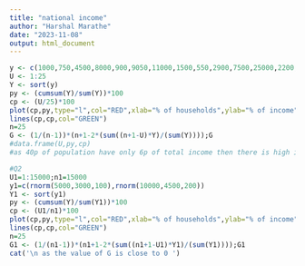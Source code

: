 ```yaml
---
title: "national income"
author: "Harshal Marathe"
date: "2023-11-08"
output: html_document
---
```

```r
y <- c(1000,750,4500,8000,900,9050,11000,1500,550,2900,7500,25000,2200,1200,3900,4500,27000,1100,500,10000,12000,900,750,2100,1050)
U <- 1:25
Y <- sort(y)
py <- (cumsum(Y)/sum(Y))*100
cp <- (U/25)*100
plot(cp,py,type="l",col="RED",xlab="% of households",ylab="% of income",main = "Lorenz Curve")
lines(cp,cp,col="GREEN")
n=25
G <- (1/(n-1))*(n+1-2*(sum((n+1-U)*Y)/(sum(Y))));G
#data.frame(U,py,cp)
#as 40p of population have only 6p of total income then there is high inequality  
```
```r
#Q2
U1=1:15000;n1=15000
y1=c(rnorm(5000,3000,100),rnorm(10000,4500,200))
Y1 <- sort(y1)
py <- (cumsum(Y)/sum(Y1))*100
cp <- (U1/n1)*100
plot(cp,py,type="l",col="RED",xlab="% of households",ylab="% of income",main = "Lorenz Curve")
lines(cp,cp,col="GREEN")
n=25
G1 <- (1/(n1-1))*(n1+1-2*(sum((n1+1-U1)*Y1)/(sum(Y1))));G1
cat('\n as the value of G is close to 0 ')
```


